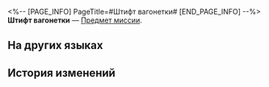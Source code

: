 <%-- [PAGE_INFO]
PageTitle=#Штифт вагонетки#
[END_PAGE_INFO] --%>
{{Предмет Инфобокс
|id          = 140033
|Изображение = Предмет Штифт вагонетки.png
|Тип         = Предмет миссии
|Инвентарь   = Миссии
|Редкость    = 3
|Эффект      = 
|Описание    = Деталь, используемая для соединения корпуса и шасси вагонетки.
}}
{{Описание|''«Именно эта небольшая деталь поддерживает целостность всей конструкции вагонетки».''}}
'''Штифт вагонетки''' — [[Предмет миссии]].

==На других языках==
{{На других языках
|en   = Mine Cart Pin
|zhs  = 矿车销子
|zht  = 礦車栓
|ja   = 鉱車のプラグ
|ko   = 광차 고정핀
|es   = Perno de carro minero
|fr   = Broche de chariot de mine
|ru   = Штифт вагонетки
|th   = หมุดรถขนแร่
|vi   = Then Cài Xe Khoáng
|de   = Minenwagen-Stift
|id   = Pasak Kereta Tambang
|pt   = Pino de Carrinho de Mineração
}}

==История изменений==
{{История изменений|3.5}}